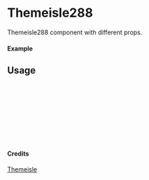 
<Meta of={Themeisle288} title="Themeisle/Themeisle288" />

# Themeisle288

Themeisle288 component with different props.

#### Example

<Canvas of={Themeisle288.Primary} />

## Usage

```ts
import { Themeisle288 } from "yadl-ui";

const Example = () => {
  return (
      <Themeisle288 />
  );
};

export default Example;
```

#### Credits
[Themeisle](https://themeisle.com/illustrations/)
